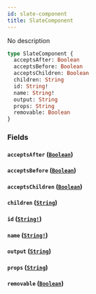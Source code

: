 ```yaml
---
id: slate-component
title: SlateComponent
---
```


No description

```graphql
type SlateComponent {
  acceptsAfter: Boolean
  acceptsBefore: Boolean
  acceptsChildren: Boolean
  children: String
  id: String!
  name: String!
  output: String
  props: String
  removable: Boolean
}
```

### Fields

#### `acceptsAfter` ([`Boolean`](/graphql/scalars/boolean))

#### `acceptsBefore` ([`Boolean`](/graphql/scalars/boolean))

#### `acceptsChildren` ([`Boolean`](/graphql/scalars/boolean))

#### `children` ([`String`](/graphql/scalars/string))

#### `id` ([`String!`](/graphql/scalars/string))

#### `name` ([`String!`](/graphql/scalars/string))

#### `output` ([`String`](/graphql/scalars/string))

#### `props` ([`String`](/graphql/scalars/string))

#### `removable` ([`Boolean`](/graphql/scalars/boolean))
